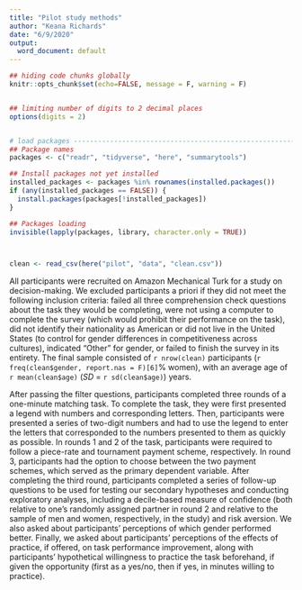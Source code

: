```yaml
---
title: "Pilot study methods"
author: "Keana Richards"
date: "6/9/2020"
output:
  word_document: default
---
```


```r

## hiding code chunks globally 
knitr::opts_chunk$set(echo=FALSE, message = F, warning = F)


## limiting number of digits to 2 decimal places
options(digits = 2)


# load packages -----------------------------------------------------------
## Package names
packages <- c("readr", "tidyverse", "here", "summarytools")

## Install packages not yet installed
installed_packages <- packages %in% rownames(installed.packages())
if (any(installed_packages == FALSE)) {
  install.packages(packages[!installed_packages])
}

## Packages loading
invisible(lapply(packages, library, character.only = TRUE))



clean <- read_csv(here("pilot", "data", "clean.csv"))

```

All participants  were recruited on Amazon Mechanical Turk for a study on decision-making. We excluded participants a priori if they did not meet the following inclusion criteria: failed all three comprehension check questions about the task they would be completing, were not using a computer to complete the survey (which would prohibit their performance on the task), did not identify their nationality as American or did not live in the United States (to control for gender differences in competitiveness across cultures), indicated "Other" for gender, or failed to finish the survey in its entirety. The final sample consisted of `r nrow(clean)` participants (`r freq(clean$gender, report.nas = F)[6]`% women), with an average age of `r mean(clean$age)` (*SD* = `r sd(clean$age)`) years. 

After passing the filter questions, participants completed three rounds of a one-minute matching task. To complete the task, they were first presented a legend with numbers and corresponding letters. Then, participants were presented a series of two-digit numbers and had to use the legend to enter the letters that corresponded to the numbers presented to them as quickly as possible. In rounds 1 and 2 of the task, participants were required to follow a piece-rate and tournament payment scheme, respectively. In round 3, participants had the option to choose between the two payment schemes, which served as the primary dependent variable. After completing the third round, participants completed a series of follow-up questions to be used for testing our secondary hypotheses and conducting exploratory analyses, including a decile-based measure of confidence (both relative to one's randomly assigned partner in round 2 and relative to the sample of men and women, respectively, in the study) and risk aversion. We also asked about participants' perceptions of which gender performed better. Finally, we asked about participants' perceptions of the effects of practice, if offered, on task performance improvement, along with participants' hypothetical willingness to practice the task beforehand, if given the opportunity (first as a yes/no, then if yes, in minutes willing to practice). 